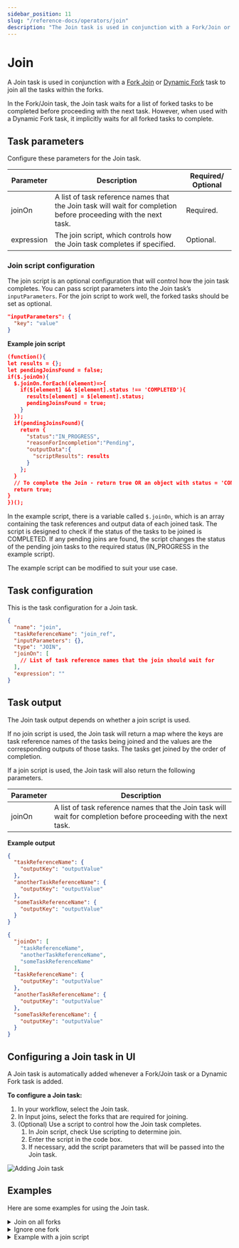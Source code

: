 ```yaml
---
sidebar_position: 11
slug: "/reference-docs/operators/join"
description: "The Join task is used in conjunction with a Fork/Join or Dynamic Fork task to join the forked tasks before proceeding to the next task."
---
```



# Join

A Join task is used in conjunction with a [Fork Join](https://orkes.io/content/reference-docs/operators/fork-join) or [Dynamic Fork](https://orkes.io/content/reference-docs/operators/dynamic-fork) task to join all the tasks within the forks.

In the Fork/Join task, the Join task waits for a list of forked tasks to be completed before proceeding with the next task. However, when used with a Dynamic Fork task, it implicitly waits for all forked tasks to complete.

## Task parameters

Configure these parameters for the Join task.

| Parameter  | Description                                                                                                      | Required/ Optional |
| ---------- | ---------------------------------------------------------------------------------------------------------------- | ------------------ |
| joinOn     | A list of task reference names that the Join task will wait for completion before proceeding with the next task. | Required.          |
| expression | The join script, which controls how the Join task completes if specified.                                        | Optional.          |

### Join script configuration

The join script is an optional configuration that will control how the join task completes. You can pass script parameters into the Join task’s `inputParameters`. For the join script to work well, the forked tasks should be set as optional.

```json
"inputParameters": {
  "key": "value"
}
```

**Example join script**

```json
(function(){
let results = {};
let pendingJoinsFound = false;
if($.joinOn){
  $.joinOn.forEach((element)=>{
    if($[element] && $[element].status !== 'COMPLETED'){
      results[element] = $[element].status;
      pendingJoinsFound = true;
    }
  });
  if(pendingJoinsFound){
    return {
      "status":"IN_PROGRESS",
      "reasonForIncompletion":"Pending",
      "outputData":{
        "scriptResults": results
      }
    };
  }
  // To complete the Join - return true OR an object with status = 'COMPLETED' like above.
  return true;
}
})();
```

In the example script, there is a variable called `$.joinOn`, which is an array containing the task references and output data of each joined task. The script is designed to check if the status of the tasks to be joined is COMPLETED. If any pending joins are found, the script changes the status of the pending join tasks to the required status (IN_PROGRESS in the example script).

The example script can be modified to suit your use case.

## Task configuration

This is the task configuration for a Join task.

```json
{
  "name": "join",
  "taskReferenceName": "join_ref",
  "inputParameters": {},
  "type": "JOIN",
  "joinOn": [
    // List of task reference names that the join should wait for
  ],
  "expression": ""
}
```

## Task output

The Join task output depends on whether a join script is used.

If no join script is used, the Join task will return a map where the keys are task reference names of the tasks being joined and the values are the corresponding outputs of those tasks. The tasks get joined by the order of completion.

If a join script is used, the Join task will also return the following parameters.

| Parameter | Description                                                                                                      |
| --------- | ---------------------------------------------------------------------------------------------------------------- |
| joinOn    | A list of task reference names that the Join task will wait for completion before proceeding with the next task. |

**Example output**

<Tabs>
<TabItem value="no script" label="with no join script">

```json
{
  "taskReferenceName": {
    "outputKey": "outputValue"
  },
  "anotherTaskReferenceName": {
    "outputKey": "outputValue"
  },
  "someTaskReferenceName": {
    "outputKey": "outputValue"
  }
}
```

</TabItem>
<TabItem value="script" label="with join script">

```json
{
  "joinOn": [
    "taskReferenceName",
    "anotherTaskReferenceName",
    "someTaskReferenceName"
  ],
  "taskReferenceName": {
    "outputKey": "outputValue"
  },
  "anotherTaskReferenceName": {
    "outputKey": "outputValue"
  },
  "someTaskReferenceName": {
    "outputKey": "outputValue"
  }
}
```

</TabItem>
</Tabs>

## Configuring a Join task in UI

A Join task is automatically added whenever a Fork/Join task or a Dynamic Fork task is added.

**To configure a Join task:**

1. In your workflow, select the Join task.
2. In Input joins, select the forks that are required for joining.
3. (Optional) Use a script to control how the Join task completes.
   1. In Join script, check Use scripting to determine join.
   2. Enter the script in the code box.
   3. If necessary, add the script parameters that will be passed into the Join task.

<p><img src="/content/img/ui-guide-join-task.png" alt="Adding Join task" /></p>

## Examples

Here are some examples for using the Join task.

<details>
<summary>Join on all forks</summary>
<p>

In this example, the Join task waits for all forks to complete. The task will wait for the completion of `my_task_ref_1` and `my_task_ref_2` as specified by the `joinOn` attribute.

```json
// Join task definition

{
  "name": "join_task",
  "taskReferenceName": "my_join_task_ref",
  "type": "JOIN",
  "joinOn": ["my_task_ref_1", "my_task_ref_2"]
}
```

</p>
</details>

<details>
<summary>Ignore one fork</summary>
<p>

In this example, the Fork task spawns three tasks, an email_notification task, an sms_notification task, and a http_notification task. Email and SMS are usually the best-effort delivery systems. However, in the case of an HTTP-based notification, you get a return code, and you can retry until it succeeds or eventually give up.

When you set up a notification workflow, you may decide to continue after sending an email and SMS notification. In that case, you can choose to joinOn those specific tasks only. Meanwhile, the http_notification task will continue to execute but will not block the rest of the workflow from proceeding.

```json
// task definitions

[
  {
    "name": "fork_join",
    "taskReferenceName": "my_fork_join_ref",
    "type": "FORK_JOIN",
    "forkTasks": [
      [
        {
          "name": "email_notification",
          "taskReferenceName": "email_notification_ref",
          "type": "SIMPLE"
        }
      ],
      [
        {
          "name": "sms_notification",
          "taskReferenceName": "sms_notification_ref",
          "type": "SIMPLE"
        }
      ],
      [
        {
          "name": "http_notification",
          "taskReferenceName": "http_notification_ref",
          "type": "SIMPLE"
        }
      ]
    ]
  },
  {
    "name": "notification_join",
    "taskReferenceName": "notification_join_ref",
    "type": "JOIN",
    "joinOn": ["email_notification_ref", "sms_notification_ref"]
  }
]
```

This is the output of notification_join. The output is a map, where the keys are the reference names of tasks being joined and the corresponding values are the outputs of those tasks.

```json
// Join task output

{
  "email_notification_ref": {
    "email_sent_at": "2021-11-06T07:37:17+0000",
    "email_sent_to": "test@example.com"
  },
  "sms_notification_ref": {
    "sms_sent_at": "2021-11-06T07:37:17+0129",
    "sms_sent_to": "+1-xxx-xxx-xxxx"
  }
}
```

</p>
</details>

<details>
<summary>Example with a join script</summary>

Consider a Fork/Join task with two forks, each containing a sub-workflow.

<p align="center"><img src="/content/img/join-task-example-using-script.png" alt="Join task example" width="70%"
                       height="auto"/></p>

Both forked tasks are marked as optional and the Join task is joined using the following join script.

```javascript
(function () {
  let results = {};
  let pendingJoinsFound = false;
  if ($.joinOn) {
    $.joinOn.forEach((element) => {
      if ($[element] && $[element].status !== "COMPLETED") {
        results[element] = $[element].status;
        pendingJoinsFound = true;
      }
    });
    if (pendingJoinsFound) {
      return {
        status: "IN_PROGRESS",
        reasonForIncompletion: "Pending",
        outputData: {
          scriptResults: results,
        },
      };
    }
    return true; // To complete the join, return true OR an object with status = 'COMPLETED' like above.
  }
})();
```

This script ensures that the Join task is completed only if all the forks are completed. If any pending joins are found, the script will return the Join task status to IN_PROGRESS. Only after the forked tasks are completed, then the script will complete the Join task.

If the workflow is run, you can see that the join has not been completed and is waiting for the second fork to complete. Based on the script, the join task will remain in the in-progress state until the pending joins are completed.

<p align="center"><img src="/content/img/join-task-in-progress-state.png" alt="Join task not completed and returned to in progress state" width="80%"
                       height="auto"/></p>

The join task is completed after the issue with the second forked task is fixed.

<p align="center"><img src="/content/img/join-task-completed-state.png" alt="Join task completed" width="60%"
                       height="auto"/></p>

</details>
